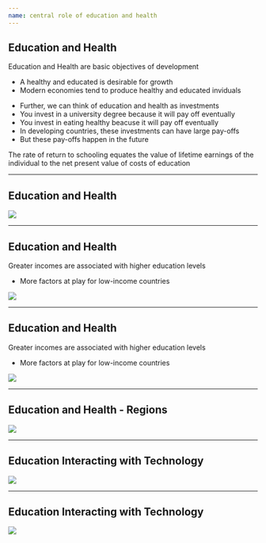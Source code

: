 ```yaml
---
name: central role of education and health
---
```


## Education and Health

::: {.align-center}
Education and Health are basic [objectives of development]{.hp}
:::

::: {.incremental}
- A [healthy and educated]{.hi} is desirable for growth 
- Modern economies tend to produce healthy and educated inviduals
:::

::: {.incremental}
- Further, we can think of [education and health]{.hi} as [investments]{.hp}
- You [invest]{.hp} in a university degree because it will [pay off eventually]{.h}
- You [invest]{.hp} in eating healthy beacuse it will [pay off eventually]{.h}
- In developing countries, these investments can have [large pay-offs]{.h}
- But these pay-offs happen [in the future]{.hi}
:::

::: {.notes}
The rate of return to schooling equates the value of lifetime earnings of the individual to the net
present value of costs of education
:::

---

## Education and Health

![](images/venezuela-returns.png){fig-align="center"}

---

## Education and Health

[Greater incomes]{.hi} are associated with [higher education levels]{.hi}

- More factors at play for low-income countries

::: {.fragment}
![](images/income-education.png){fig-align="center"}
:::

---

## Education and Health

[Greater incomes]{.hi} are associated with [higher education levels]{.hi}

- More factors at play for low-income countries

::: {.fragment}
![](images/private-returns-to-schooling-2016.png){fig-align="center"}
:::

---

## Education and Health - Regions

![](images/returns-by-region.png){fig-align="center"}

---

## Education Interacting with Technology

![](images/edu-vs-tech-01.png){fig-align="center"}

---

## Education Interacting with Technology

![](images/edu-vs-tech-02.png){fig-align="center"}